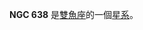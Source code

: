 {{NGCInfoBox|NGCID=NGC 638|發現者=路易斯·斯威夫特|發現日期=1886年10月22日|其他編號=UGC 1170,MCG 1-5-14,MK 1003|曆元=J2000.0|赤經=1時39分37.8秒
|赤緯=7°14'14"|星座=雙魚座|星體=星系|星等=13.7|表面亮度=12.6|藍等=14.5}}

'''NGC 638''' 是[[雙魚座|雙魚座]]的一個[[星系|星系]]。

{{NGCReference|638}}
{{Catalogs|NGC=638}}

{{Galaxy-stub}}